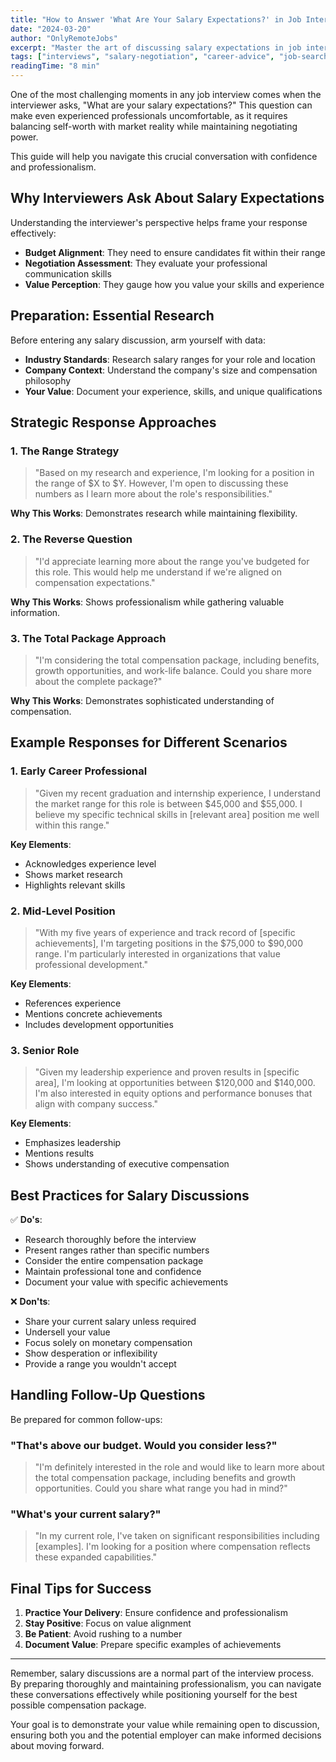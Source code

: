 ```yaml
---
title: "How to Answer 'What Are Your Salary Expectations?' in Job Interviews"
date: "2024-03-20"
author: "OnlyRemoteJobs"
excerpt: "Master the art of discussing salary expectations in job interviews with professional strategies and example responses that help you negotiate effectively."
tags: ["interviews", "salary-negotiation", "career-advice", "job-search"]
readingTime: "8 min"
---
```


One of the most challenging moments in any job interview comes when the interviewer asks, "What are your salary expectations?" This question can make even experienced professionals uncomfortable, as it requires balancing self-worth with market reality while maintaining negotiating power.

This guide will help you navigate this crucial conversation with confidence and professionalism.

## Why Interviewers Ask About Salary Expectations

Understanding the interviewer's perspective helps frame your response effectively:

- **Budget Alignment**: They need to ensure candidates fit within their range
- **Negotiation Assessment**: They evaluate your professional communication skills
- **Value Perception**: They gauge how you value your skills and experience

## Preparation: Essential Research

Before entering any salary discussion, arm yourself with data:

- **Industry Standards**: Research salary ranges for your role and location
- **Company Context**: Understand the company's size and compensation philosophy
- **Your Value**: Document your experience, skills, and unique qualifications

## Strategic Response Approaches

### 1. The Range Strategy

> "Based on my research and experience, I'm looking for a position in the range of $X to $Y. However, I'm open to discussing these numbers as I learn more about the role's responsibilities."

**Why This Works**: Demonstrates research while maintaining flexibility.

### 2. The Reverse Question

> "I'd appreciate learning more about the range you've budgeted for this role. This would help me understand if we're aligned on compensation expectations."

**Why This Works**: Shows professionalism while gathering valuable information.

### 3. The Total Package Approach

> "I'm considering the total compensation package, including benefits, growth opportunities, and work-life balance. Could you share more about the complete package?"

**Why This Works**: Demonstrates sophisticated understanding of compensation.

## Example Responses for Different Scenarios

### 1. Early Career Professional

> "Given my recent graduation and internship experience, I understand the market range for this role is between $45,000 and $55,000. I believe my specific technical skills in [relevant area] position me well within this range."

**Key Elements**:

- Acknowledges experience level
- Shows market research
- Highlights relevant skills

### 2. Mid-Level Position

> "With my five years of experience and track record of [specific achievements], I'm targeting positions in the $75,000 to $90,000 range. I'm particularly interested in organizations that value professional development."

**Key Elements**:

- References experience
- Mentions concrete achievements
- Includes development opportunities

<BrowseJobsButton />

### 3. Senior Role

> "Given my leadership experience and proven results in [specific area], I'm looking at opportunities between $120,000 and $140,000. I'm also interested in equity options and performance bonuses that align with company success."

**Key Elements**:

- Emphasizes leadership
- Mentions results
- Shows understanding of executive compensation

## Best Practices for Salary Discussions

✅ **Do's**:

- Research thoroughly before the interview
- Present ranges rather than specific numbers
- Consider the entire compensation package
- Maintain professional tone and confidence
- Document your value with specific achievements

❌ **Don'ts**:

- Share your current salary unless required
- Undersell your value
- Focus solely on monetary compensation
- Show desperation or inflexibility
- Provide a range you wouldn't accept

## Handling Follow-Up Questions

Be prepared for common follow-ups:

### "That's above our budget. Would you consider less?"

> "I'm definitely interested in the role and would like to learn more about the total compensation package, including benefits and growth opportunities. Could you share what range you had in mind?"

### "What's your current salary?"

> "In my current role, I've taken on significant responsibilities including [examples]. I'm looking for a position where compensation reflects these expanded capabilities."

## Final Tips for Success

1. **Practice Your Delivery**: Ensure confidence and professionalism
2. **Stay Positive**: Focus on value alignment
3. **Be Patient**: Avoid rushing to a number
4. **Document Value**: Prepare specific examples of achievements

---

Remember, salary discussions are a normal part of the interview process. By preparing thoroughly and maintaining professionalism, you can navigate these conversations effectively while positioning yourself for the best possible compensation package.

Your goal is to demonstrate your value while remaining open to discussion, ensuring both you and the potential employer can make informed decisions about moving forward.

<BrowseJobsButton />

